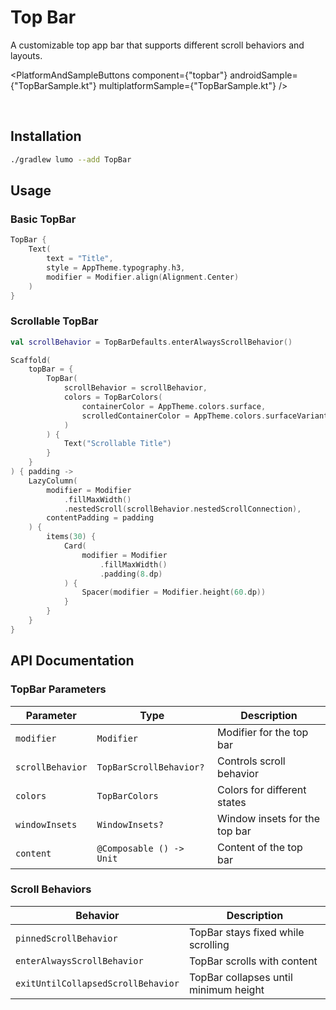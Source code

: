 
# Top Bar

A customizable top app bar that supports different scroll behaviors and layouts.

<PlatformAndSampleButtons
  component={"topbar"}
  androidSample={"TopBarSample.kt"}
  multiplatformSample={"TopBarSample.kt"}
/>

<ComponentVideo componentName="topbar" />

<br />

## Installation

```bash copy
./gradlew lumo --add TopBar
```

## Usage

### Basic TopBar

```kotlin copy
TopBar {
    Text(
        text = "Title",
        style = AppTheme.typography.h3,
        modifier = Modifier.align(Alignment.Center)
    )
}
```

### Scrollable TopBar

```kotlin copy
val scrollBehavior = TopBarDefaults.enterAlwaysScrollBehavior()

Scaffold(
    topBar = {
        TopBar(
            scrollBehavior = scrollBehavior,
            colors = TopBarColors(
                containerColor = AppTheme.colors.surface,
                scrolledContainerColor = AppTheme.colors.surfaceVariant
            )
        ) {
            Text("Scrollable Title")
        }
    }
) { padding ->
    LazyColumn(
        modifier = Modifier
            .fillMaxWidth()
            .nestedScroll(scrollBehavior.nestedScrollConnection),
        contentPadding = padding
    ) {
        items(30) {
            Card(
                modifier = Modifier
                    .fillMaxWidth()
                    .padding(8.dp)
            ) {
                Spacer(modifier = Modifier.height(60.dp))
            }
        }
    }
}

```

## API Documentation

### TopBar Parameters

| Parameter        | Type                     | Description                   |
| ---------------- | ------------------------ | ----------------------------- |
| `modifier`       | `Modifier`               | Modifier for the top bar      |
| `scrollBehavior` | `TopBarScrollBehavior?`  | Controls scroll behavior      |
| `colors`         | `TopBarColors`           | Colors for different states   |
| `windowInsets`   | `WindowInsets?`          | Window insets for the top bar |
| `content`        | `@Composable () -> Unit` | Content of the top bar        |

### Scroll Behaviors

| Behavior                           | Description                           |
| ---------------------------------- | ------------------------------------- |
| `pinnedScrollBehavior`             | TopBar stays fixed while scrolling    |
| `enterAlwaysScrollBehavior`        | TopBar scrolls with content           |
| `exitUntilCollapsedScrollBehavior` | TopBar collapses until minimum height |
